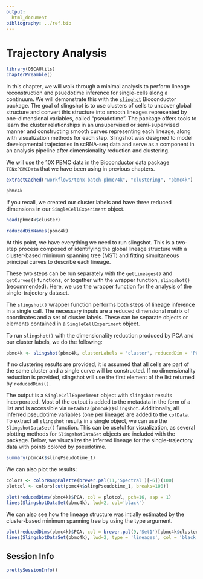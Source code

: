 ```yaml
---
output:
  html_document
bibliography: ../ref.bib
---
```


# Trajectory Analysis

```r
library(OSCAUtils)
chapterPreamble()
```

In this chapter, we will walk through a minimal analysis to perform lineage reconstruction and psuedotime inference for single-cells along a continuum. 
We will demonstrate this with the [`slinghot`](https://bioconductor.org/packages/slingshot) Bioconductor package. 
The goal of slingshot is to use clusters of cells to uncover global structure and convert this structure into smooth lineages represented by one-dimensional variables, called "pseudotime".
The package offers tools to learn the cluster relationships in an unsupervised or semi-supervised manner and constructing smooth curves representing each lineage, along with visualization methods for each step.
Slingshot was designed to model developmental trajectories in scRNA-seq data and serve as a component in an analysis pipeline after dimensionality reduction and clustering. 

We will use the 10X PBMC data in the Bioconductor data package `TENxPBMCData` that we have been using in previous chapters. 

```r
extractCached("workflows/tenx-batch-pbmc/4k", "clustering", "pbmc4k")
```

```r
pbmc4k
```

If you recall, we created our cluster labels and have three reduced dimensions in our `SingleCellExperiment` object. 

```r
head(pbmc4k$cluster)
```

```r
reducedDimNames(pbmc4k)
```

At this point, we have everything we need to run slingshot. 
This is a two-step process composed of identifying the global lineage structure with a cluster-based minimum spanning tree (MST) and fitting simultaneous principal curves to describe each lineage.

These two steps can be run separately with the `getLineages()` and `getCurves()` functions, or together with the wrapper function, `slingshot()` (recommended). 
Here, we use the wrapper function for the analysis of the single-trajectory dataset. 

The `slingshot()` wrapper function performs both steps of lineage inference in a single call. 
The necessary inputs are a reduced dimensional matrix of coordinates and a set of cluster labels. 
These can be separate objects or elements contained in a `SingleCellExperiment` object.

To run `slingshot()` with the dimensionality reduction produced by PCA and our cluster labels, we do the following:

```r
pbmc4k <- slingshot(pbmc4k, clusterLabels = 'cluster', reducedDim = 'PCA')
```

If no clustering results are provided, it is assumed that all cells are part of the same cluster and a single curve will be constructed. 
If no dimensionality reduction is provided, slingshot will use the first element of the list returned by `reducedDims()`.

The output is a `SingleCellExperiment` object with `slingshot` results incorporated. 
Most of the output is added to the metadata in the form of a list and is accessible via `metadata(pbmc4k)$slingshot`.
Additionally, all inferred pseudotime variables (one per lineage) are added to the `colData`. 
To extract all `slingshot` results in a single object, we can use the `SlingshotDataSet()` function. 
This can be useful for visualization, as several plotting methods for `SlingshotDataSet` objects are included with the package. Below, we visuzalize the inferred lineage for the single-trajectory data with points colored by pseudotime.

```r
summary(pbmc4k$slingPseudotime_1)
```

We can also plot the results: 

```r
colors <- colorRampPalette(brewer.pal(11,'Spectral')[-6])(100)
plotcol <- colors[cut(pbmc4k$slingPseudotime_1, breaks=100)]

plot(reducedDims(pbmc4k)$PCA, col = plotcol, pch=16, asp = 1)
lines(SlingshotDataSet(pbmc4k), lwd=2, col='black')
```

We can also see how the lineage structure was intially estimated by the cluster-based minimum spanning tree by using the type argument.

```r
plot(reducedDims(pbmc4k)$PCA, col = brewer.pal(9,'Set1')[pbmc4k$cluster], pch=16, asp = 1)
lines(SlingshotDataSet(pbmc4k), lwd=2, type = 'lineages', col = 'black')
```

## Session Info {-}

```r
prettySessionInfo()
```
